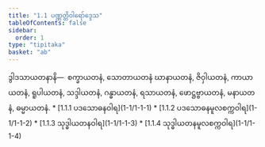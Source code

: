 ```yaml
---
title: "1.1 ပဏ္ဏတ္တိဝါရော်ဒ္ဒေသ"
tableOfContents: false
sidebar:
  order: 1
type: "tipitaka"
basket: "ab"
---
```



<DynamicBreadcrumb />

<Division number="1">

<Paragraph number="2">
ဒွါဒသာယတနာနိ—  စက္ခာယတနံ, သောတာယတနံ ဃာနာယတနံ, ဇိဝှါယတနံ, ကာယာယတနံ, ရူပါယတနံ, သဒ္ဒါယတနံ, ဂန္ဓာယတနံ, ရသာယတနံ, ဖောဋ္ဌဗ္ဗာယတနံ, မနာယတနံ, ဓမ္မာယတနံ.

</Paragraph>
</Division>

<TableOfContents>
* [1.1.1 ပဒသောဓနဝါရ](1-1/1-1-1)
* [1.1.2 ပဒသောဓနမူလစက္ကဝါရ](1-1/1-1-2)
* [1.1.3 သုဒ္ဓါယတနဝါရ](1-1/1-1-3)
* [1.1.4 သုဒ္ဓါယတနမူလစက္ကဝါရ](1-1/1-1-4)
</TableOfContents>
